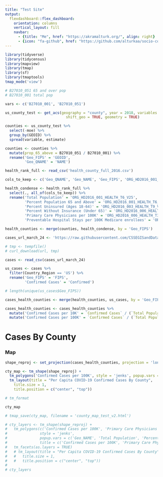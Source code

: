 ```yaml
---
title: "Test Site"
output: 
  flexdashboard::flex_dashboard:
    orientation: columns
    vertical_layout: fill
    navbar:
      - {title: "Me", href: "https://akramalturk.org/", align: right}
      - {icon: "fa-github", href: "https://github.com/alturkaa/socio-cov", align: right }
---
```


```r
library(tidyverse)
library(tidycensus)
library(mapview)
library(tmap)
library(sf)
library(tmaptools)
tmap_mode('view')
```

```r
# B27010_051 65 and over pop
# B27010_001 total pop

vars <- c('B27010_001', 'B27010_051')

us_county_test <- get_acs(geography = "county", year = 2018, variables = vars, 
                            shift_geo = TRUE, geometry = TRUE)

counties <- us_county_test %>% 
  select(-moe) %>% 
  group_by(GEOID) %>% 
  spread(variable, estimate)

counties <- counties %>% 
  mutate(prop_65_above = B27010_051 / B27010_001) %>%
  rename('Geo_FIPS' = 'GEOID',
         'Geo_QNAME' = 'NAME')
```

```r

health_rank_full <- read_csv('health_county_full_2016.csv')

cols_to_keep <- c('Geo_QNAME', 'Geo_NAME', 'Geo_FIPS', 'ORG_HD2016_001_HEALTH_T6_V25', 'ORG_HD2016_001_HEALTH_T6_V13', 'ORG_HD2016_003_HEALTH_T9_V9', 'ORG_HD2016_006_HEALTH_T3_V42', 'ORG_HD2016_006_HEALTH_T3_V35', 'ORG_HD2016_006_HEALTH_T3_V25')

health_condense <- health_rank_full %>% 
  select(., all_of(cols_to_keep)) %>% 
  rename('Total Population' = 'ORG_HD2016_001_HEALTH_T6_V25',
         'Percent Population 65 and Above' = 'ORG_HD2016_001_HEALTH_T6_V13',
         'Percent Uninsured (Ages 18-64)' = 'ORG_HD2016_003_HEALTH_T9_V9',
         'Percent Without Insurance (Under 65)' = 'ORG_HD2016_006_HEALTH_T3_V42',
         'Primary Care Physicians per 100K' = 'ORG_HD2016_006_HEALTH_T3_V35',
         'Preventable Hospital Stays per 100K Medicare enrollees' = 'ORG_HD2016_006_HEALTH_T3_V25')

health_counties <- merge(counties, health_condense, by = 'Geo_FIPS')
```
```r
cases_url_march_24 <- 'https://raw.githubusercontent.com/CSSEGISandData/COVID-19/master/csse_covid_19_data/csse_covid_19_daily_reports/03-24-2020.csv'

# tmp <- tempfile()
# curl_download(url, tmp)

cases <- read_csv(cases_url_march_24)

us_cases <- cases %>% 
  filter(Country_Region == 'US') %>% 
  rename('Geo_FIPS' = 'FIPS',
         'Confirmed Cases' = 'Confirmed')

# length(unique(us_cases$Geo_FIPS))

cases_health_counties <- merge(health_counties, us_cases, by = 'Geo_FIPS')

cases_health_counties <- cases_health_counties %>% 
  mutate('Confirmed Cases per 10K' = `Confirmed Cases` / (`Total Population` / 10000)) %>% 
  mutate('Confirmed Cases per 100K' = `Confirmed Cases` / (`Total Population` / 100000))
```

Cases By County
=============================================================

### Map

```r

shape_reproj <- set_projection(cases_health_counties, projection = 'longlat')

cty_map <- tm_shape(shape_reproj) +
  tm_polygons('Confirmed Cases per 100K', style = 'jenks', popup.vars = c('Geo_NAME', 'Total Population', 'Percent Population 65 and Above', 'Primary Care Physicians per 100K', 'Percent Without Insurance (Under 65)', 'Confirmed Cases', 'Confirmed Cases per 100K')) +
  tm_layout(title = "Per Capita COVID-19 Confirmed Cases By County",
    title.size = 1,
    title.position = c("center", "top"))

# tm_format

cty_map

# tmap_save(cty_map, filename = 'county_map_test_v2.html')

# cty_layers <- tm_shape(shape_reproj) +
#   tm_polygons(c('Confirmed Cases per 100K', 'Primary Care Physicians per 100K'),
#               style = 'jenks', 
#               popup.vars = c('Geo_NAME', 'Total Population', 'Percent Population 65 and Above', 'Primary Care Physicians per 100K', 'Percent Without Insurance (Under 65)', 'Confirmed Cases', 'Confirmed Cases per 100K'),
#               title = c('Confirmed Cases per 100K', 'Primary Care Physicians per 100K')) +
#   tm_facets(as.layers = TRUE)
#   # tm_layout(title = "Per Capita COVID-19 Confirmed Cases By County",
#   #   title.size = 1,
#   #   title.position = c("center", "top"))
# 
# cty_layers
```
